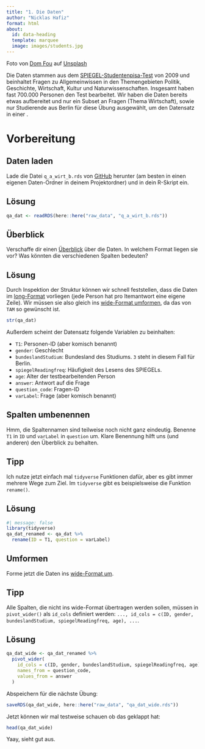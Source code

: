 ```yaml
---
title: "1. Die Daten"
author: "Nicklas Hafiz"
format: html
about:
  id: data-heading
  template: marquee
  image: images/students.jpg
---
```


::: aside
Foto von <a href="https://unsplash.com/de/@domlafou?utm_content=creditCopyText&utm_medium=referral&utm_source=unsplash">Dom Fou</a> auf <a href="https://unsplash.com/de/fotos/menschen-die-auf-einem-stuhl-vor-dem-computer-sitzen-YRMWVcdyhmI?utm_content=creditCopyText&utm_medium=referral&utm_source=unsplash">Unsplash</a>
:::

:::{#data-heading}
Die Daten stammen aus dem [SPIEGEL-Studentenpisa-Test](https://search.gesis.org/research_data/ZA6268?doi=10.4232/1.13780) von 2009 und beinhaltet Fragen zu Allgemeinwissen in den Themengebieten Politik, Geschichte, Wirtschaft, Kultur und Naturwissenschaften. Insgesamt haben fast 700.000 Personen den Test bearbeitet. Wir haben die Daten bereits etwas aufbereitet und nur ein Subset an Fragen (Thema Wirtschaft), sowie nur Studierende aus Berlin für diese Übung ausgewählt, um den Datensatz in einer . 

:::

# Vorbereitung

## Daten laden

Lade die Datei `q_a_wirt_b.rds` von [GitHub](https://github.com/nickhaf/IRT_workshop/tree/main/raw_data) herunter (am besten in einen eigenen Daten-Ordner in deinem Projektordner) und in dein R-Skript ein.

:::{.callout-caution collapse="true"}
## Lösung

```r
qa_dat <- readRDS(here::here("raw_data", "q_a_wirt_b.rds"))

```

:::

## Überblick
Verschaffe dir einen [Überblick](https://nickhaf.github.io/IRT_workshop/slides/IntroR/introR.html#/%C3%BCberblick-bekommen) über die Daten. In welchem Format liegen sie vor? Was könnten die verschiedenen Spalten bedeuten? 

:::{.callout-caution collapse="true"}

## Lösung

Durch Inspektion der Struktur können wir schnell feststellen, dass die Daten im [long-Format](https://nickhaf.github.io/IRT_workshop/slides/IntroR/introR.html#/long-format) vorliegen (jede Person hat pro Itemantwort eine eigene Zeile). Wir müssen sie also gleich ins [wide-Format umformen](https://nickhaf.github.io/IRT_workshop/slides/IntroR/introR.html#/von-long-zu-wide), da das von `TAM` so gewünscht ist. 

```r
str(qa_dat)
```

Außerdem scheint der Datensatz folgende Variablen zu beinhalten:

- `T1`: Personen-ID (aber komisch benannt)
- `gender`: Geschlecht
- `bundeslandStudium`: Bundesland des Studiums. `3` steht in diesem Fall für Berlin.
- `spiegelReadingfreq`: Häufigkeit des Lesens des SPIEGELs.
- `age`: Alter der testbearbeitenden Person
- `answer`: Antwort auf die Frage
- `question_code`: Fragen-ID
- `varLabel`: Frage (aber komisch benannt)

:::

## Spalten umbenennen 
Hmm, die Spaltennamen sind teilweise noch nicht ganz eindeutig. Benenne `T1` in `ID` und `varLabel` in `question` um. Klare Benennung hilft uns (und anderen) den Überblick zu behalten. 

:::{.callout-tip collapse="true"}

## Tipp
Ich nutze jetzt einfach mal `tidyverse` Funktionen dafür, aber es gibt immer mehrere Wege zum Ziel. Im `tidyverse` gibt es beispielsweise die Funktion `rename()`. 

:::

:::{.callout-caution collapse="true"}

## Lösung

```r
#| message: false
library(tidyverse)
qa_dat_renamed <- qa_dat %>%
  rename(ID = T1, question = varLabel)
```

:::

## Umformen
Forme jetzt die Daten ins [wide-Format um](https://nickhaf.github.io/IRT_workshop/slides/IntroR/introR.html#/von-long-zu-wide).

:::{.callout-tip collapse="true"}
## Tipp
Alle Spalten, die nicht ins wide-Format übertragen werden sollen, müssen in `pivot_wider()` als `id_cols` definiert werden: `..., id_cols = c(ID, gender, bundeslandStudium, spiegelReadingfreq, age), ...`.

:::

:::{.callout-caution collapse="true"}
## Lösung
```r
qa_dat_wide <- qa_dat_renamed %>%
  pivot_wider(
    id_cols = c(ID, gender, bundeslandStudium, spiegelReadingfreq, age),
    names_from = question_code,
    values_from = answer
  )
```

Abspeichern für die nächste Übung: 

```r
saveRDS(qa_dat_wide, here::here("raw_data", "qa_dat_wide.rds"))
```

Jetzt können wir mal testweise schauen ob das geklappt hat:

```r
head(qa_dat_wide)
```


Yaay, sieht gut aus. 
:::
